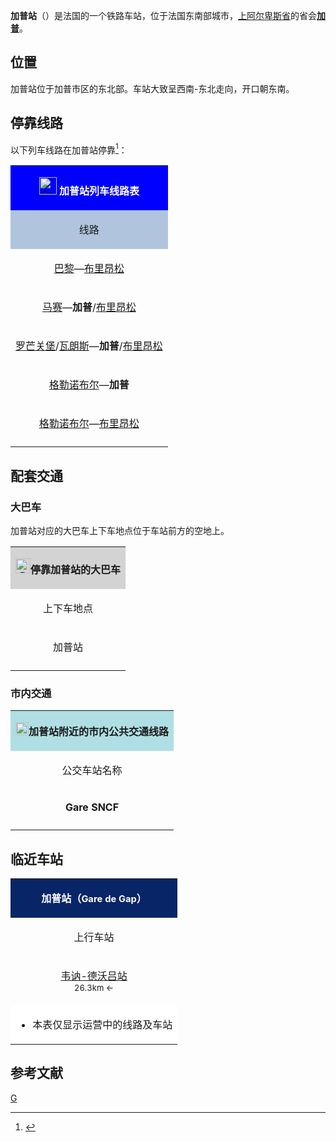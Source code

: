 {{Infobox station
|name= [[File:_Sncf-logo.svg|32x32px]]加普站<br>{{lang|fr|Gare de Gap}}
|image=VilleGap044.jpg
|caption=加普站
|borough={{FRA}}[[上阿尔卑斯省|上阿尔卑斯省]][[加普|加普]]
|address=2 place de la gare,05000 GAP
|coordinates={{coord|44|33|50|N|6|05|08|E|display=inline,title|scale:10000}}
|elevation=744
|architect=
|owned= [[File:_Sncf-logo.svg|32x32px]]
|opened=1875年2月1日
|closed=
|status=使用中
|operator= [[File:_Sncf-logo.svg|32x32px]]
|lines={{link-fr|韦讷－布里昂松铁路|Ligne de Veynes à Briançon}}
|platforms=2
|tracks=3
|type=客运车站
|services=[[法国城际列车|Intercités]]<br>[[法国大区列车|TER]]
|passengers=229,219人次<span style="font-size:small">（2016年）</span><ref>{{Cite web|url=https://ressources.data.sncf.com/explore/dataset/frequentation-gares/?sort=voyageurs_2014&q=gap|title=Fréquentation en gares|accessdate=日期|author=SNCF|date=|language=fr|publisher=SNCF Open Data|archive-date=2016-11-12|archive-url=https://web.archive.org/web/20161112210816/https://ressources.data.sncf.com/explore/dataset/frequentation-gares/?sort=voyageurs_2014&q=gap|dead-url=no}}</ref>
|pass_rank=b级
|other_services_collapsible=yes
|other_services={{Infobox|child=yes
|label1=CAR TER
|data1=
|label2=
|data2=29线、30线、33a线、37a线
|label3={{link-fr|上阿尔卑斯省城际客运|Réseau interurbain des Hautes-Alpes|上阿尔卑斯省<br>城际客运}}
|data3=A~E线<br>校车线路
|label4={{link-fr|伊泽尔省城际客运|Réseau interurbain de l'Isère|伊泽尔省<br>城际客运}}
|data4=4101线→[[格勒诺布尔|格勒诺布尔]]
|label5={{link-fr|加普城市公共交通|Linéa}}
|data5=2路、4路、8路、9路
|label6=
|data6=
|label7=
|data7=
|label8=
|data8=
|label9=
|data9=
|label10=
|data10=
|label11=
|data11=
}}
}}
'''加普站'''（{{lang-fr|Gare de Gap}}）是法国的一个铁路车站，位于法国东南部城市，[[上阿尔卑斯省|上阿尔卑斯省]]的省会'''[[加普|加普]]'''。

==位置==

加普站位于加普市区的东北部。车站大致呈西南-东北走向，开口朝东南。

== 停靠线路 ==

{{动态列表|最后更新时间：2016年6月20日。本章节内容仅供参考，不排除因施工或罢工而引发的临时性变更。欢迎修正和补充}}

以下列车线路在加普站停靠<ref>{{Cite web|url=https://www.ter.sncf.com/paca/gares/87763003/Gap/pratique|title=Gare de Gap|accessdate=|author=SNCF|date=|language=法语|publisher=SNCF|archive-date=2018-01-22|archive-url=https://web.archive.org/web/20180122001213/https://www.ter.sncf.com/paca/gares/87763003/Gap/pratique|dead-url=no}}</ref>：

{| class="wikitable mw-collapsible" 
|colspan="5" style="background:#0000FF" align="center" |[[File:Sncf-logo.svg|28x28px]] <span style="color:#FFFFFF">'''加普站列车线路表'''</span>
|-
!style="background:#B0C4DE"| 线路
!style="background:#B0C4DE"|车种
!style="background:#B0C4DE"|上一站
!style="background:#B0C4DE"|下一站
!style="background:#B0C4DE"|大致运行频率{{noteTag|name=noteA}}
|-
|[[巴黎奥斯特里茨站|巴黎]]—[[布里昂松站|布里昂松]]
| rowspan="1" align="center" |'''[[夜班城际列车|INTERCITÉS de nuit]]'''
|[[韦讷-德沃吕站|韦讷]]
|[[绍尔日站|绍尔日]]
|每天1趟
|-
|[[马赛圣夏勒站|马赛]]—'''加普'''/[[布里昂松站|布里昂松]]
| rowspan="4" align="center"|'''[[法国大区列车|TER]]'''
|[[韦讷-德沃吕站|韦讷]]
|（终点）/[[绍尔日站|绍尔日]]
|每天5趟左右
|-
|[[罗芒-关堡站|罗芒关堡]]/[[瓦朗斯城站|瓦朗斯]]—'''加普'''/[[布里昂松站|布里昂松]]
|[[韦讷-德沃吕站|韦讷]]
|（终点）/[[绍尔日站|绍尔日]]
|每天6趟左右
|-
|[[格勒诺布尔站|格勒诺布尔]]—'''加普'''
|[[韦讷-德沃吕站|韦讷]]
|（终点）
|每天4趟左右
|-
|[[格勒诺布尔站|格勒诺布尔]]—[[布里昂松站|布里昂松]]
|[[韦讷-德沃吕站|韦讷]]
|[[绍尔日站|绍尔日]]
|每天1~2趟
|-
|colspan="5" style="background:#FFFFFF"|{{noteFoot|1=
{{noteTag|name=noteA|1=在本栏中，往返1次为"1趟"；除特别标明外，其数据仅工作日有效，周末及节假日列车数量可能会减少}}
}}
|}

==配套交通==

===大巴车===

加普站对应的大巴车上下车地点位于车站前方的空地上。

{| class="wikitable mw-collapsible" 
|colspan="3" align="center" style="background:#D3D3D3" |[[File:BSicon_BUS.svg|24x24px]]'''停靠加普站的大巴车'''
|-
!align="center" |上下车地点
!align="center" |运营单位
!align="center" |主要目的地{{noteTag|name=noteA}}
|-
| rowspan="4" align="center" |加普站
|align="center" |{{link-fr|普罗旺斯城际客运|LER Provence-Alpes-Côte d'Azur}}<br>[https://web.archive.org/web/20160609225332/http://www.info-ler.fr/53-Rechercher-une-ligne.html LER] 
|[[布里昂松|布里昂松]]、[[巴尔瑟洛内特|巴尔瑟洛内特]]、[[马赛圣夏勒站|马赛]]、[[普罗旺斯地区艾克斯|艾克斯]]、[[迪涅莱班|迪涅莱班]]{{noteTag|name=noteB}}
|-
|align="center" |{{link-fr|上阿尔卑斯省城际客运|Réseau interurbain des Hautes-Alpes|上阿尔卑斯省<br>城际客运}}<br>05 Voyageurs
|[[尚普索地区圣博内|尚普索地区圣博内]]、[[绍尔日|绍尔日]]、[[拉索尔克|拉索勒斯]]、[[韦讷|韦讷]]、[[圣让圣尼科拉_(上阿尔卑斯省)|沟桥]]{{noteTag|name=noteC}}
|-
|align="center" |{{link-fr|伊泽尔省城际客运|Réseau interurbain de l'Isère|伊泽尔省<br>城际客运}}<br>TransIsère
|
* 4101线：[[格勒诺布尔|格勒诺布尔]]
|-
|align="center" |[[SNCF|SNCF]]
|''当铁路线施工或罢工时，SNCF可能会提供途径该线路沿途站点的大巴车''{{noteTag|name=noteB}}
|-
|colspan="3" style="background:#FFFFFF"|{{noteFoot|1=
{{noteTag|name=noteA|1=本栏不包括可以联程中转前往的目的地}}
{{noteTag|name=noteB|1=其车票可与SNCF的同线路车票通用}}
{{noteTag|name=noteC|1=部分城际客运线路仅周一至五开行}}
}}
|}

===市内交通===

{| class="wikitable mw-collapsible" 
|colspan="3" align="center" style="background:#AFDFE4"|[[File:Bus-logo.svg|21x21px]]'''加普站附近的市内公共交通线路'''
|-
!align="center" |公交车站名称
!align="center" |位置
!align="center" |停靠线路{{noteTag|name=noteA}}<ref>{{Cite web|url=http://www.ville-gap.fr/fileadmin/gap-ville/vivre_a_gap/transports_linea/2015/plan_2015.jpg|title=加普市区公交线路地图|accessdate=2016-06-20|author=linea（加普城市公共交通公司）|date=|language=法语|publisher=|deadurl=yes|archiveurl=https://web.archive.org/web/20160312063927/http://www.ville-gap.fr/fileadmin/gap-ville/vivre_a_gap/transports_linea/2015/plan_2015.jpg|archivedate=2016-03-12}}</ref>
|-
|'''Gare SNCF'''
|加普站前方大约80米处的福煦大道上
|
*2路（由西向东单向）：莫利讷 ↔ 雷斯迪基耶尔
*4路：美堡 ↔ 圣让
*8路：美堡 ↔ 大地
*9路：福尔德塞尔 ↔ [[罗梅特|罗梅特]]市政府
|-
|colspan="3" style="background:#FFFFFF"|{{noteFoot|1=
{{noteTag|name=noteA|1=中文翻译仅供参考，加普市区内的所有公交线路在周日及节假日均停运}}
}}
|}

==临近车站==

{|class="wikitable mw-collapsible" style="margin: 0 auto; width:42em;"
|colspan="3" style="background:#082567" align="center"|<span style="color:#FFFFFF">'''加普站（<span style="font-size:11pt;">Gare de Gap</span>）'''</span>
|-
!上行车站
!线路
!下行车站
|-
|align="center" |[[韦讷-德沃吕站|韦讷-德沃吕站]]<br><span style="font-size:small">26.3km ←</span>
|align="center" |'''{{link-fr|韦讷－布里昂松铁路|Ligne de Veynes à Briançon}}'''
|align="center" |[[绍尔日站|绍尔日站]]<br><span style="font-size:small">→ 16.1km</span>
|-
|colspan="3" style="background:#FFFFFF"|
*本表仅显示运营中的线路及车站
|}

== 参考文献 ==
{{Reflist}}

{{法国主要火车站列表}}

[[Category:普罗旺斯-阿尔卑斯-蓝色海岸大区铁路车站|G]]